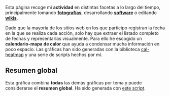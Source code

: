 {{headerheatmap|1=Actividad}}
<!--
ideas para añadir a actividad:
* subsecciones para:
** cine (Filmaffinity)
** twitter (log descargable)
-->

{{actividad}}

Esta página recoge mi '''actividad''' en distintas facetas a lo largo del tiempo, principalmente tomando '''[[actividad-foto|fotografías]]''', desarrollando '''[[actividad-software|software]]''' o editando '''[[actividad-wiki|wikis]]'''.

Dado que la mayoría de los sitios web en los que participo registran la fecha en la que se realiza cada acción, solo hay que extraer el listado completo de fechas y representarlas visualmente. Para ello he escogido un '''calendario-mapa de calor''' que ayuda a condensar mucha información en poco espacio. Las gráficas han sido generadas con la biblioteca [https://github.com/kamisama/cal-heatmap cal-heatmap] y una serie de scripts hechos por mí.

== Resumen global ==

Esta gráfica combina '''todas''' las demás gráficas por tema y puede considerarse el '''resumen global'''. Ha sido generada con <a href="actividad-total.py">este script</a>.

<center>
<div class="activity" id="actividad-total-2005"></div>
<div class="activity" id="actividad-total-2006"></div>
<div class="activity" id="actividad-total-2007"></div>
<div class="activity" id="actividad-total-2008"></div>
<div class="activity" id="actividad-total-2009"></div>
<div class="activity" id="actividad-total-2010"></div>
<div class="activity" id="actividad-total-2011"></div>
<div class="activity" id="actividad-total-2012"></div>
<div class="activity" id="actividad-total-2013"></div>
<div class="activity" id="actividad-total-2014"></div>
<div class="activity" id="actividad-total-2015"></div>
<div class="activity" id="actividad-total-2016"></div>
<div class="activity" id="actividad-total-2017"></div>
<div class="activity" id="actividad-total-2018"></div>
<div class="activity" id="actividad-total-2019"></div>
<div class="activity" id="actividad-total-2020"></div>
<div class="activity" id="actividad-total-2021"></div>
<div class="activity" id="actividad-total-2022"></div>
</center>

<script type="text/javascript">
var highlights = new Array();
highlights[2005] = [ new Date(2005, 0, 20) ];
highlights[2006] = [ ];
highlights[2007] = [ ];
highlights[2008] = [ ];
highlights[2009] = [ ];
highlights[2010] = [ ];
highlights[2011] = [ ];
highlights[2012] = [ ];
highlights[2013] = [ ];
highlights[2014] = [ ];
highlights[2015] = [ ];
highlights[2016] = [ ];
highlights[2017] = [ ];
highlights[2018] = [ ];
highlights[2019] = [ ];
highlights[2020] = [ ];
highlights[2021] = [ ];
highlights[2022] = [ ];

var years = new Array();
moment.lang("es");
for (i = 2005; i <= 2022; i++) {
    displaylegend = i == 2022;
    years[i] = new CalHeatMap();
    years[i].init({
        itemSelector: "#actividad-total-"+i, 
        itemName: ["acción", "acciones"], 
        domain: "year", 
        subDomain: "day", 
        data: "actividad-total.json", 
        start: new Date(i, 0), 
        weekStartOnMonday: true, 
        highlight: highlights[i], 
        cellSize: 10, 
        range: 1, 
        displayLegend: displaylegend,
        legend: [20, 40, 60, 80], 
        legendTitleFormat: {
            lower: "Menos de {min} {name}",
            inner: "Entre {down} y {up} {name}",
            upper: "Más de {max} {name}"
        },
        subDomainDateFormat:  function(date) {
            return moment(date).format("LL");
        }, 
        subDomainTextFormat: function(date, value) {
            if (value > 80) {
                return ;
            } else {
                return value;
            }
        }, 
    });
}
</script>

<!--
 Cine 
{{ap|1=../cine/estadisticas-cine|2=Estadísticas de cine}}

Mi '''actividad en cine''' se centra en visionar películas, documentales y cortometrajes que luego puntuo en el portal FilmAffinity. La siguiente gráfica recoge los días en los que he puntuado alguna de estas obras.

(por desarrollar)

{{clear}}
-->

{{actividad}}

{{clear}}

{{footer}}
